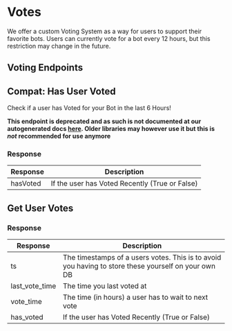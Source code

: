 
# Votes

We offer a custom Voting System as a way for users to support their favorite bots.
Users can currently vote for a bot every 12 hours, but this restriction may change in the future.

## Voting Endpoints

## Compat: Has User Voted

Check if a user has Voted for your Bot in the last 6 Hours!

**This endpoint is deprecated and as such is not documented at our autogenerated docs [here](https://spider.infinitybotlist.com/docs). Older libraries may however use it but this is _not_ recommended for use anymore**

<HTTPHeader type="GET" path="votes/:botID/:userID" />

### Response

| Response | Description                                    |
| -------- | ---------------------------------------------- |
| hasVoted | If the user has Voted Recently (True or False) |

## Get User Votes

<HTTPHeader type="GET" path="users/:userID/bots/:botID/votes" />

### Response

| Response       | Description                                                                                         |
| -------------- | --------------------------------------------------------------------------------------------------- |
| ts             | The timestamps of a users votes. This is to avoid you having to store these yourself on your own DB |
| last_vote_time | The time you last voted at                                                                          |
| vote_time      | The time (in hours) a user has to wait to next vote                                                 |
| has_voted      | If the user has Voted Recently (True or False)                                                      |
